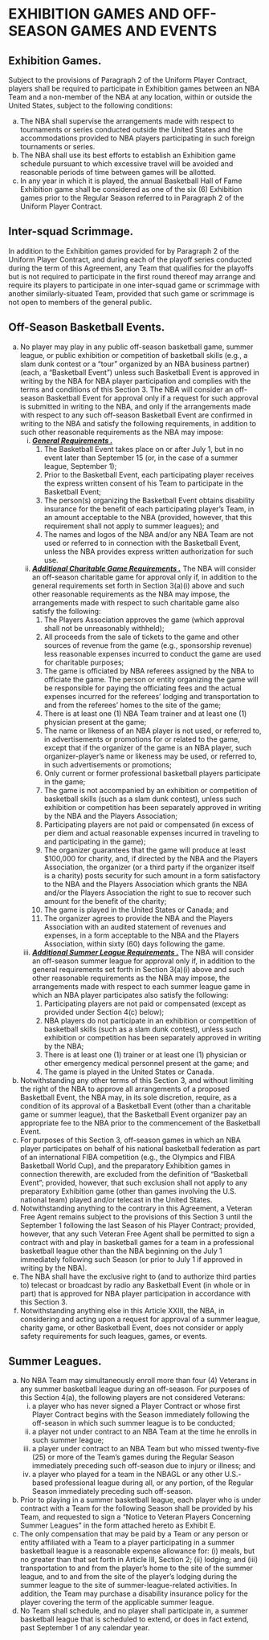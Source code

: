 # EXHIBITION GAMES AND OFF-SEASON GAMES AND EVENTS

## Exhibition Games.

Subject to the provisions of Paragraph 2 of the Uniform Player Contract, players shall be required to participate in Exhibition games between an NBA Team and a non-member of the NBA at any location, within or outside the United States, subject to the following conditions:

(a) The NBA shall supervise the arrangements made with respect to tournaments or series conducted outside the United States and the accommodations provided to NBA players participating in such foreign tournaments or series.
(b) The NBA shall use its best efforts to establish an Exhibition game schedule pursuant to which excessive travel will be avoided and reasonable periods of time between games will be allotted.
(c) In any year in which it is played, the annual Basketball Hall of Fame Exhibition game shall be considered as one of the six (6) Exhibition games prior to the Regular Season referred to in Paragraph 2 of the Uniform Player Contract.

## Inter-squad Scrimmage.

In addition to the Exhibition games provided for by Paragraph 2 of the Uniform Player Contract, and during each of the playoff series conducted during the term of this Agreement, any Team that qualifies for the playoffs but is not required to participate in the first round thereof may arrange and require its players to participate in one inter-squad game or scrimmage with another similarly-situated Team, provided that such game or scrimmage is not open to members of the general public.

## Off-Season Basketball Events.

(a) No player may play in any public off-season basketball game, summer league, or public exhibition or competition of basketball skills (e.g., a slam dunk contest or a "tour" organized by an NBA business partner) (each, a "Basketball Event") unless such Basketball Event is approved in writing by the NBA for NBA player participation and complies with the terms and conditions of this Section 3. The NBA will consider an off-season Basketball Event for approval only if a request for such approval is submitted in writing to the NBA, and only if the arrangements made with respect to any such off-season Basketball Event are confirmed in writing to the NBA and satisfy the following requirements, in addition to such other reasonable requirements as the NBA may impose:
    (i) <U>***General Requirements .***</U>
          (1) The Basketball Event takes place on or after July 1, but in no event later than September 15 (or, in the case of a summer league, September 1);
          (2) Prior to the Basketball Event, each participating player receives the express written consent of his Team to participate in the Basketball Event;
          (3) The person(s) organizing the Basketball Event obtains disability insurance for the benefit of each participating player's Team, in an amount acceptable to the NBA (provided, however, that this requirement shall not apply to summer leagues); and
          (4) The names and logos of the NBA and/or any NBA Team are not used or referred to in connection with the Basketball Event, unless the NBA provides express written authorization for such use.
    (ii) <U>***Additional Charitable Game Requirements .***</U> The NBA will consider an off-season charitable game for approval only if, in addition to the general requirements set forth in Section 3(a)(i) above and such other reasonable requirements as the NBA may impose, the arrangements made with respect to such charitable game also satisfy the following:
          (1) The Players Association approves the game (which approval shall not be unreasonably withheld);
          (2) All proceeds from the sale of tickets to the game and other sources of revenue from the game (e.g., sponsorship revenue) less reasonable expenses incurred to conduct the game are used for charitable purposes;
          (3) The game is officiated by NBA referees assigned by the NBA to officiate the game. The person or entity organizing the game will be responsible for paying the officiating fees and the actual expenses incurred for the referees' lodging and transportation to and from the referees' homes to the site of the game;
          (4) There is at least one (1) NBA Team trainer and at least one (1) physician present at the game;
          (5) The name or likeness of an NBA player is not used, or referred to, in advertisements or promotions for or related to the game, except that if the organizer of the game is an NBA player, such organizer-player's name or likeness may be used, or referred to, in such advertisements or promotions;
          (6) Only current or former professional basketball players participate in the game;
          (7) The game is not accompanied by an exhibition or competition of basketball skills (such as a slam dunk contest), unless such exhibition or competition has been separately approved in writing by the NBA and the Players Association;
          (8) Participating players are not paid or compensated (in excess of per diem and actual reasonable expenses incurred in traveling to and participating in the game);
          (9) The organizer guarantees that the game will produce at least \$100,000 for charity, and, if directed by the NBA and the Players Association, the organizer (or a third party if the organizer itself is a charity) posts security for such amount in a form satisfactory to the NBA and the Players Association which grants the NBA and/or the Players Association the right to sue to recover such amount for the benefit of the charity;
          (10) The game is played in the United States or Canada; and
          (11) The organizer agrees to provide the NBA and the Players Association with an audited statement of revenues and expenses, in a form acceptable to the NBA and the Players Association, within sixty (60) days following the game.
    (iii) <U>***Additional Summer League Requirements .***</U> The NBA will consider an off-season summer league for approval only if, in addition to the general requirements set forth in Section 3(a)(i) above and such other reasonable requirements as the NBA may impose, the arrangements made with respect to each summer league game in which an NBA player participates also satisfy the following:
          (1) Participating players are not paid or compensated (except as provided under Section 4(c) below);
          (2) NBA players do not participate in an exhibition or competition of basketball skills (such as a slam dunk contest), unless such exhibition or competition has been separately approved in writing by the NBA;
          (3) There is at least one (1) trainer or at least one (1) physician or other emergency medical personnel present at the game; and
          (4) The game is played in the United States or Canada.
(b) Notwithstanding any other terms of this Section 3, and without limiting the right of the NBA to approve all arrangements of a proposed Basketball Event, the NBA may, in its sole discretion, require, as a condition of its approval of a Basketball Event (other than a charitable game or summer league), that the Basketball Event organizer pay an appropriate fee to the NBA prior to the commencement of the Basketball Event.
(c) For purposes of this Section 3, off-season games in which an NBA player participates on behalf of his national basketball federation as part of an international FIBA competition (e.g., the Olympics and FIBA Basketball World Cup), and the preparatory Exhibition games in connection therewith, are excluded from the definition of "Basketball Event"; provided, however, that such exclusion shall not apply to any preparatory Exhibition game (other than games involving the U.S. national team) played and/or telecast in the United States.
(d) Notwithstanding anything to the contrary in this Agreement, a Veteran Free Agent remains subject to the provisions of this Section 3 until the September 1 following the last Season of his Player Contract; provided, however, that any such Veteran Free Agent shall be permitted to sign a contract with and play in basketball games for a team in a professional basketball league other than the NBA beginning on the July 1 immediately following such Season (or prior to July 1 if approved in writing by the NBA).
(e) The NBA shall have the exclusive right to (and to authorize third parties to) telecast or broadcast by radio any Basketball Event (in whole or in part) that is approved for NBA player participation in accordance with this Section 3.
(f) Notwithstanding anything else in this Article XXIII, the NBA, in considering and acting upon a request for approval of a summer league, charity game, or other Basketball Event, does not consider or apply safety requirements for such leagues, games, or events.

## Summer Leagues.

(a) No NBA Team may simultaneously enroll more than four (4) Veterans in any summer basketball league during an off-season. For purposes of this Section 4(a), the following players are not considered Veterans:
    (i) a player who has never signed a Player Contract or whose first Player Contract begins with the Season immediately following the off-season in which such summer league is to be conducted;
    (ii) a player not under contract to an NBA Team at the time he enrolls in such summer league;
    (iii) a player under contract to an NBA Team but who missed twenty-five (25) or more of the Team's games during the Regular Season immediately preceding such off-season due to injury or illness; and
    (iv) a player who played for a team in the NBAGL or any other U.S.-based professional league during all, or any portion, of the Regular Season immediately preceding such off-season.
(b) Prior to playing in a summer basketball league, each player who is under contract with a Team for the following Season shall be provided by his Team, and requested to sign a "Notice to Veteran Players Concerning Summer Leagues" in the form attached hereto as Exhibit E.
(c) The only compensation that may be paid by a Team or any person or entity affiliated with a Team to a player participating in a summer basketball league is a reasonable expense allowance for: (i) meals, but no greater than that set forth in Article III, Section 2; (ii) lodging; and (iii) transportation to and from the player's home to the site of the summer league, and to and from the site of the player's lodging during the summer league to the site of summer-league-related activities. In addition, the Team may purchase a disability insurance policy for the player covering the term of the applicable summer league.
(d) No Team shall schedule, and no player shall participate in, a summer basketball league that is scheduled to extend, or does in fact extend, past September 1 of any calendar year.
